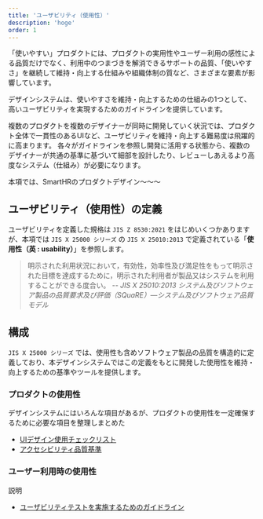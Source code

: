 ```yaml
---
title: 'ユーザビリティ（使用性）'
description: 'hoge'
order: 1
---
```


「使いやすい」プロダクトには、プロダクトの実用性やユーザー利用の感性による品質だけでなく、利用中のつまづきを解消できるサポートの品質、「使いやすさ」を継続して維持・向上する仕組みや組織体制の質など、さまざまな要素が影響しています。

デザインシステムは、使いやすさを維持・向上するための仕組みの1つとして、高いユーザビリティを実現するためのガイドラインを提供しています。

複数のプロダクトを複数のデザイナーが同時に開発していく状況では、プロダクト全体で一貫性のあるUIなど、ユーザビリティを維持・向上する難易度は飛躍的に高まります。
各々がガイドラインを参照し開発に活用する状態から、複数のデザイナーが共通の基準に基づいて細部を設計したり、レビューしあえるより高度なシステム（仕組み）が必要になります。

本項では、SmartHRのプロダクトデザイン〜〜〜



## ユーザビリティ（使用性）の定義
ユーザビリティを定義した規格は `JIS Z 8530:2021` をはじめいくつかありますが、本項では `JIS X 25000 シリーズ` の `JIS X 25010:2013` で定義されている「**使用性（英 : usability）**」を参照します。

> 明示された利用状況において，有効性，効率性及び満足性をもって明示された目標を達成するために，明示された利用者が製品又はシステムを利用することができる度合い。
> -- <cite>JIS X 25010:2013 システム及びソフトウェア製品の品質要求及び評価（SQuaRE）―システム及びソフトウェア品質モデル</cite>



## 構成
`JIS X 25000 シリーズ` では、使用性も含めソフトウェア製品の品質を構造的に定義しており、本デザインシステムではこの定義をもとに開発した使用性を維持・向上するための基準やツールを提供します。

### プロダクトの使用性
デザインシステムにはいろんな項目があるが、プロダクトの使用性を一定確保するために必要な項目を整理しまとめた

- [UIデザイン使用チェックリスト](/products/usability/usability-checklist/)
- [アクセシビリティ品質基準](/products/usability/accesibility/)


### ユーザー利用時の使用性
説明

- [ユーザビリティテストを実施するためのガイドライン](/products/usability/usability-test/)
